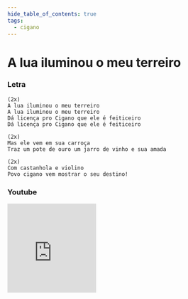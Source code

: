 ```yaml
---
hide_table_of_contents: true
tags:
  - cigano
---
```


# A lua iluminou o meu terreiro

### Letra

```text
(2x)
A lua iluminou o meu terreiro
A lua iluminou o meu terreiro
Dá licença pro Cigano que ele é feiticeiro
Dá licença pro Cigano que ele é feiticeiro

(2x)
Mas ele vem em sua carroça
Traz um pote de ouro um jarro de vinho e sua amada

(2x)
Com castanhola e violino
Povo cigano vem mostrar o seu destino!
```

### Youtube

<iframe
  width="200"
  height="200"
  src="https://www.youtube.com/embed/qzllfLAC_U4"
  title="YouTube video player"
  frameborder="0"
  allow="accelerometer; autoplay; clipboard-write; encrypted-media; gyroscope; picture-in-picture; web-share"
  referrerpolicy="strict-origin-when-cross-origin"
  allowfullscreen
></iframe>
